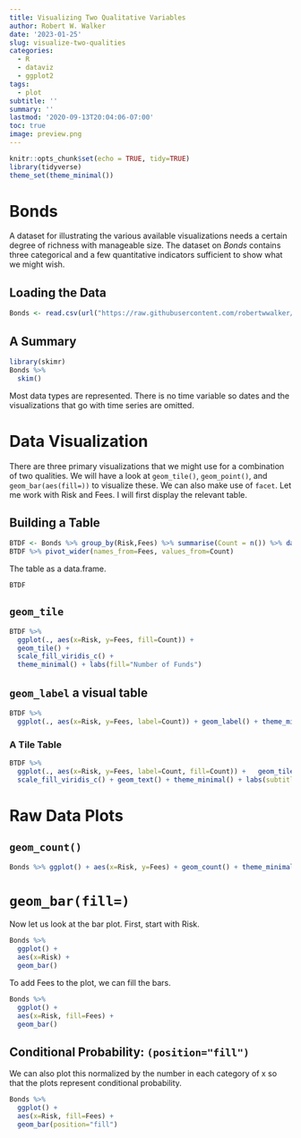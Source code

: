 ```yaml
---
title: Visualizing Two Qualitative Variables
author: Robert W. Walker
date: '2023-01-25'
slug: visualize-two-qualities
categories:
  - R
  - dataviz
  - ggplot2
tags:
  - plot
subtitle: ''
summary: ''
lastmod: '2020-09-13T20:04:06-07:00'
toc: true
image: preview.png
---
```



```r
knitr::opts_chunk$set(echo = TRUE, tidy=TRUE)
library(tidyverse)
theme_set(theme_minimal())
```

# Bonds

A dataset for illustrating the various available visualizations needs a certain degree of richness with manageable size.  The dataset on *Bonds* contains three categorical and a few quantitative indicators sufficient to show what we might wish.

## Loading the Data

```r
Bonds <- read.csv(url("https://raw.githubusercontent.com/robertwwalker/DADMStuff/master/BondFunds.csv"))
```

## A Summary

```r
library(skimr)
Bonds %>% 
  skim()
```

Most data types are represented.  There is no time variable so dates and the visualizations that go with time series are omitted.

# Data Visualization

There are three primary visualizations that we might use for a combination of two qualities.  We will have a look at `geom_tile()`, `geom_point()`, and `geom_bar(aes(fill=))` to visualize these.  We can also make use of `facet`.  Let me work with Risk and Fees.  I will first display the relevant table.

## Building a Table

```r
BTDF <- Bonds %>% group_by(Risk,Fees) %>% summarise(Count = n()) %>% data.frame()
BTDF %>% pivot_wider(names_from=Fees, values_from=Count)
```
The table as a data.frame.

```r
BTDF
```

## `geom_tile`

```r
BTDF %>% 
  ggplot(., aes(x=Risk, y=Fees, fill=Count)) + 
  geom_tile() +
  scale_fill_viridis_c() + 
  theme_minimal() + labs(fill="Number of Funds")
```

## `geom_label` a visual table

```r
BTDF %>% 
  ggplot(., aes(x=Risk, y=Fees, label=Count)) + geom_label() + theme_minimal() + labs(subtitle="Counts of Funds Shown")
```

### A Tile Table

```r
BTDF %>% 
  ggplot(., aes(x=Risk, y=Fees, label=Count, fill=Count)) +   geom_tile(alpha=0.2) +
  scale_fill_viridis_c() + geom_text() + theme_minimal() + labs(subtitle="Counts of Funds Shown")
```



# Raw Data Plots

## `geom_count()`

```r
Bonds %>% ggplot() + aes(x=Risk, y=Fees) + geom_count() + theme_minimal()
```


# `geom_bar(fill=)`

Now let us look at the bar plot.  First, start with Risk.

```r
Bonds %>% 
  ggplot() + 
  aes(x=Risk) + 
  geom_bar()
```

To add Fees to the plot, we can fill the bars.

```r
Bonds %>% 
  ggplot() + 
  aes(x=Risk, fill=Fees) + 
  geom_bar()
```


## Conditional Probability: `(position="fill")`

We can also plot this normalized by the number in each category of x so that the plots represent conditional probability.

```r
Bonds %>% 
  ggplot() + 
  aes(x=Risk, fill=Fees) + 
  geom_bar(position="fill")
```

